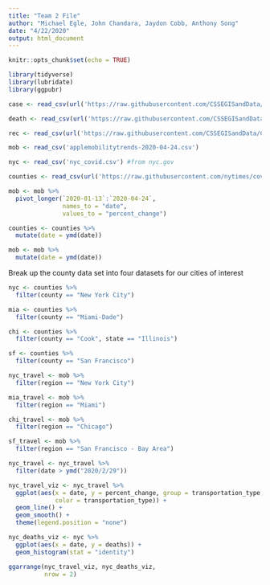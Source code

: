 ```yaml
---
title: "Team 2 File"
author: "Michael Egle, John Chandara, Jaydon Cobb, Anthony Song"
date: "4/22/2020"
output: html_document
---
```


```r
knitr::opts_chunk$set(echo = TRUE)
```

```r
library(tidyverse)
library(lubridate)
library(ggpubr)
```


```r
case <- read_csv(url('https://raw.githubusercontent.com/CSSEGISandData/COVID-19/master/csse_covid_19_data/csse_covid_19_time_series/time_series_covid19_recovered_global.csv'))

death <- read_csv(url('https://raw.githubusercontent.com/CSSEGISandData/COVID-19/master/csse_covid_19_data/csse_covid_19_time_series/time_series_covid19_deaths_global.csv'))

rec <- read_csv(url('https://raw.githubusercontent.com/CSSEGISandData/COVID-19/master/csse_covid_19_data/csse_covid_19_time_series/time_series_covid19_recovered_global.csv'))

mob <- read_csv('applemobilitytrends-2020-04-24.csv')

nyc <- read_csv('nyc_covid.csv') #from nyc.gov

counties <- read_csv(url('https://raw.githubusercontent.com/nytimes/covid-19-data/master/us-counties.csv'))
```

```r
mob <- mob %>%
  pivot_longer(`2020-01-13`:`2020-04-24`,
               names_to = "date",
               values_to = "percent_change")
```

```r
counties <- counties %>%
  mutate(date = ymd(date))

mob <- mob %>%
  mutate(date = ymd(date))
```

Break up the county data set into four datasets for our cities of interest
```r
nyc <- counties %>%
  filter(county == "New York City")

mia <- counties %>%
  filter(county == "Miami-Dade")

chi <- counties %>%
  filter(county == "Cook", state == "Illinois")

sf <- counties %>%
  filter(county == "San Francisco")
```

```r
nyc_travel <- mob %>%
  filter(region == "New York City")

mia_travel <- mob %>%
  filter(region == "Miami")

chi_travel <- mob %>%
  filter(region == "Chicago")

sf_travel <- mob %>%
  filter(region == "San Francisco - Bay Area")
```

```r
nyc_travel <- nyc_travel %>%
  filter(date > ymd("2020/2/29"))
```


```r
nyc_travel_viz <- nyc_travel %>%
  ggplot(aes(x = date, y = percent_change, group = transportation_type,
             color = transportation_type)) +
  geom_line() +
  geom_smooth() +
  theme(legend.position = "none")
```

```r
nyc_deaths_viz <- nyc %>%
  ggplot(aes(x = date, y = deaths)) +
  geom_histogram(stat = "identity")
```

```r
ggarrange(nyc_travel_viz, nyc_deaths_viz,
          nrow = 2)
```

